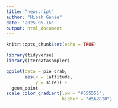 ```yaml
---
title: "newscript"
author: "Hibah Ganie"
date: "2025-05-16"
output: html_document
---
```


```r
knitr::opts_chunk$set(echo = TRUE)
```

```r
library(tidyverse)
library(lterdatasampler)
```

```r
ggplot(data = pie_crab,
       aes(x = lattitude,
           y = size)) +
  geom_point
scale_color_gradient(low = "#555555",
                     higher = "#562820")

```

